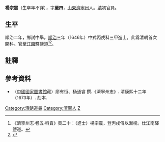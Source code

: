 '''楊宗震'''（生卒年不詳），字'''嚴四'''，[[山東|山東]][[濟寧州|濟寧州]]人。[[清|清]]初官員。

==生平==
順治二年，鄉試中舉。[[順治|順治]]三年（1646年）中式丙戌科三甲進士，此爲清朝首次開科。官至[[江南|江南]]驛鹽道<ref>《濟寧州志·卷五·科貢》頁二十：（進士）楊宗震，登丙戌傅以漸榜。仕江南驛鹽道。</ref><ref>{{cite book|editor=刘廷銮，孙家兰|title=山东明清进士通览 清代卷|date=2014年12月|publisher=济南：山东文艺出版社|isbn=7-5329-4771-8|pages=15|accessdate=2017-04-23}}</ref>。

==註釋==
{{reflist}}

==參考資料==
*（[[中國國家圖書館|中國國家圖書館]]藏）廖有恒、杨通睿 撰.《濟寧州志》. 清康熙十二年（1673年）. 刻本.

{{順治三年丙戌科殿試金榜}}
{{DEFAULTSORT:Yang楊}}
[[Category:清朝道員|Category:清朝道員]]
[[Category:濟寧人|Category:濟寧人]]
[[Category:楊姓|Z]]